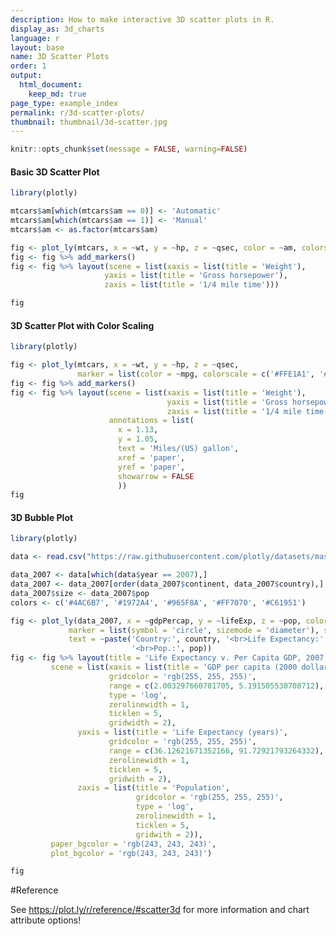 ```yaml
---
description: How to make interactive 3D scatter plots in R.
display_as: 3d_charts
language: r
layout: base
name: 3D Scatter Plots
order: 1
output:
  html_document:
    keep_md: true
page_type: example_index
permalink: r/3d-scatter-plots/
thumbnail: thumbnail/3d-scatter.jpg
---
```


```r
knitr::opts_chunk$set(message = FALSE, warning=FALSE)
```
#### Basic 3D Scatter Plot

```r
library(plotly)

mtcars$am[which(mtcars$am == 0)] <- 'Automatic'
mtcars$am[which(mtcars$am == 1)] <- 'Manual'
mtcars$am <- as.factor(mtcars$am)

fig <- plot_ly(mtcars, x = ~wt, y = ~hp, z = ~qsec, color = ~am, colors = c('#BF382A', '#0C4B8E'))
fig <- fig %>% add_markers()
fig <- fig %>% layout(scene = list(xaxis = list(title = 'Weight'),
			         yaxis = list(title = 'Gross horsepower'),
			         zaxis = list(title = '1/4 mile time')))

fig
```

#### 3D Scatter Plot with Color Scaling

```r
library(plotly)

fig <- plot_ly(mtcars, x = ~wt, y = ~hp, z = ~qsec,
               marker = list(color = ~mpg, colorscale = c('#FFE1A1', '#683531'), showscale = TRUE))
fig <- fig %>% add_markers()
fig <- fig %>% layout(scene = list(xaxis = list(title = 'Weight'),
                                   yaxis = list(title = 'Gross horsepower'),
                                   zaxis = list(title = '1/4 mile time')),
                      annotations = list(
                        x = 1.13,
                        y = 1.05,
                        text = 'Miles/(US) gallon',
                        xref = 'paper',
                        yref = 'paper',
                        showarrow = FALSE
                        ))
fig
```

#### 3D Bubble Plot

```r
library(plotly)

data <- read.csv("https://raw.githubusercontent.com/plotly/datasets/master/gapminderDataFiveYear.csv")

data_2007 <- data[which(data$year == 2007),]
data_2007 <- data_2007[order(data_2007$continent, data_2007$country),]
data_2007$size <- data_2007$pop
colors <- c('#4AC6B7', '#1972A4', '#965F8A', '#FF7070', '#C61951')

fig <- plot_ly(data_2007, x = ~gdpPercap, y = ~lifeExp, z = ~pop, color = ~continent, size = ~size, colors = colors,
             marker = list(symbol = 'circle', sizemode = 'diameter'), sizes = c(5, 150),
             text = ~paste('Country:', country, '<br>Life Expectancy:', lifeExp, '<br>GDP:', gdpPercap,
                           '<br>Pop.:', pop))
fig <- fig %>% layout(title = 'Life Expectancy v. Per Capita GDP, 2007',
         scene = list(xaxis = list(title = 'GDP per capita (2000 dollars)',
                      gridcolor = 'rgb(255, 255, 255)',
                      range = c(2.003297660701705, 5.191505530708712),
                      type = 'log',
                      zerolinewidth = 1,
                      ticklen = 5,
                      gridwidth = 2),
               yaxis = list(title = 'Life Expectancy (years)',
                      gridcolor = 'rgb(255, 255, 255)',
                      range = c(36.12621671352166, 91.72921793264332),
                      zerolinewidth = 1,
                      ticklen = 5,
                      gridwith = 2),
               zaxis = list(title = 'Population',
                            gridcolor = 'rgb(255, 255, 255)',
                            type = 'log',
                            zerolinewidth = 1,
                            ticklen = 5,
                            gridwith = 2)),
         paper_bgcolor = 'rgb(243, 243, 243)',
         plot_bgcolor = 'rgb(243, 243, 243)')

fig
```

#Reference

See [https://plot.ly/r/reference/#scatter3d](https://plot.ly/r/reference/#scatter3d) for more information and chart attribute options!